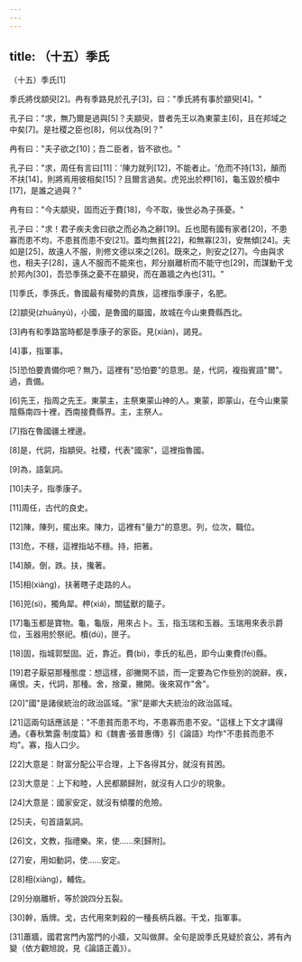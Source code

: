 ```yaml
---
---
---
```

title: （十五）季氏
---




（十五）季氏[1]

季氏將伐顓臾[2]。冉有季路見於孔子[3]，曰："季氏將有事於顓臾[4]。"

孔子曰："求，無乃爾是過與[5]？夫顓臾，昔者先王以為東蒙主[6]，且在邦域之中矣[7]。是社稷之臣也[8]，何以伐為[9]？"

冉有曰："夫子欲之[10]；吾二臣者，皆不欲也。"

孔子曰："求，周任有言曰[11]：'陳力就列[12]，不能者止。'危而不持[13]，顛而不扶[14]，則將焉用彼相矣[15]？且爾言過矣。虎兕出於柙[16]，龜玉毀於櫝中[17]，是誰之過與？"

冉有曰："今夫顓臾，固而近于費[18]，今不取，後世必為子孫憂。"

孔子曰："求！君子疾夫舍曰欲之而必為之辭[19]。丘也聞有國有家者[20]，不患寡而患不均，不患貧而患不安[21]。蓋均無貧[22]，和無寡[23]，安無傾[24]。夫如是[25]，故遠人不服，則修文德以來之[26]。既來之，則安之[27]。今由與求也，相夫子[28]，遠人不服而不能來也，邦分崩離析而不能守也[29]，而謀動干戈於邦內[30]，吾恐季孫之憂不在顓臾，而在蕭牆之內也[31]。"

[1]季氏，季孫氏，魯國最有權勢的貴族，這裡指季康子，名肥。

[2]顓臾(zhuānyú)，小國，是魯國的屬國，故城在今山東費縣西北。

[3]冉有和季路當時都是季康子的家臣。見(xiàn)，謁見。

[4]事，指軍事。

[5]恐怕要責備你吧？無乃，這裡有"恐怕要"的意思。是，代詞，複指賓語"爾"。過，責備。

[6]先王，指周之先王。東蒙主，主祭東蒙山神的人。東蒙，即蒙山，在今山東蒙陰縣南四十裡，西南接費縣界。主，主祭人。

[7]指在魯國疆土裡邊。

[8]是，代詞，指顓臾。社稷，代表"國家"，這裡指魯國。

[9]為，語氣詞。

[10]夫子，指季康子。

[11]周任，古代的良史。

[12]陳，陳列，擺出來。陳力，這裡有"量力"的意思。列，位次，職位。

[13]危，不穩，這裡指站不穩。持，把著。

[14]顛，倒，跌。扶，攙著。

[15]相(xiàng)，扶著瞎子走路的人。

[16]兕(sì)，獨角犀。柙(xiá)，關猛獸的籠子。

[17]龜玉都是寶物。龜，龜版，用來占卜。玉，指玉瑞和玉器。玉瑞用來表示爵位，玉器用於祭祀。櫝(dú)，匣子。

[18]固，指城郭堅固。近，靠近。費(bì)，季氏的私邑，即今山東費(fèi)縣。

[19]君子厭惡那種態度：想這樣，卻撇開不談，而一定要為它作些別的說辭。疾，痛恨。夫，代詞，那種。舍，捨棄，撇開。後來寫作"舍"。

[20]"國"是諸侯統治的政治區域。"家"是卿大夫統治的政治區域。

[21]這兩句話應該是："不患貧而患不均，不患寡而患不安。"這樣上下文才講得通。《春秋繁露·制度篇》和《魏書·張普惠傳》引《論語》均作"不患貧而患不均"。寡，指人口少。

[22]大意是：財富分配公平合理，上下各得其分，就沒有貧困。

[23]大意是：上下和睦，人民都願歸附，就沒有人口少的現象。

[24]大意是：國家安定，就沒有傾覆的危險。

[25]夫，句首語氣詞。

[26]文，文教，指禮樂。來，使……來[歸附]。

[27]安，用如動詞，使……安定。

[28]相(xiàng)，輔佐。

[29]分崩離析，等於說四分五裂。

[30]幹，盾牌。戈，古代用來刺殺的一種長柄兵器。干戈，指軍事。

[31]蕭牆，國君宮門內當門的小牆，又叫做屏。全句是說季氏見疑於哀公，將有內變（依方觀旭說，見《論語正義》）。